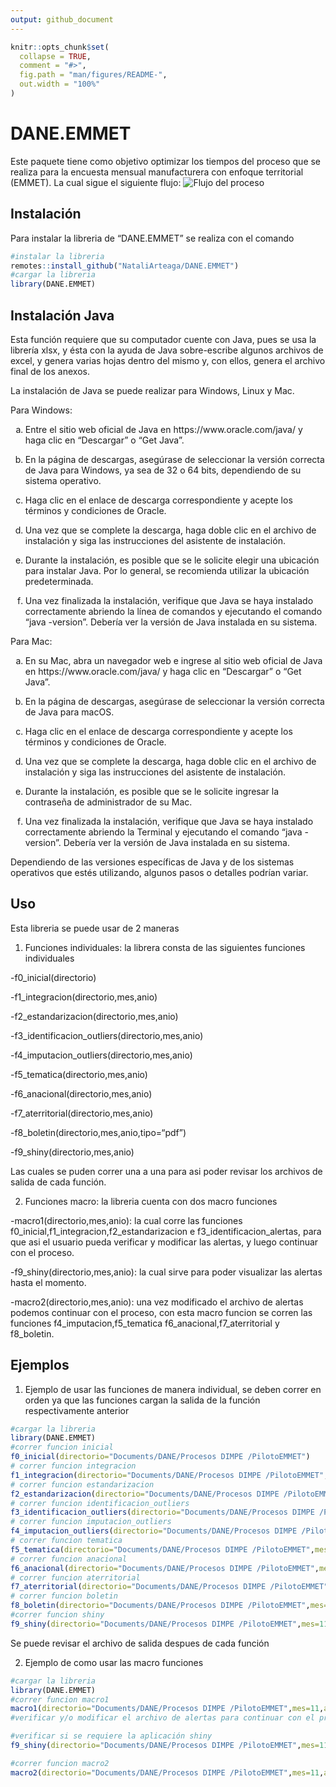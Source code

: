 ```yaml
---
output: github_document
---
```


<!-- README.md is generated from README.Rmd. Please edit that file -->

```r
knitr::opts_chunk$set(
  collapse = TRUE,
  comment = "#>",
  fig.path = "man/figures/README-",
  out.width = "100%"
)
```

# DANE.EMMET

<!-- badges: start -->
<!-- badges: end -->

Este paquete tiene como objetivo optimizar los tiempos del proceso que se realiza para la encuesta mensual manufacturera con enfoque territorial (EMMET). La cual sigue el siguiente flujo:
![Flujo del proceso](imagenes/flujo.jpeg)

## Instalación

Para instalar la libreria de "DANE.EMMET" se realiza con el comando
```r
#instalar la libreria
remotes::install_github("NataliArteaga/DANE.EMMET")
#cargar la libreria
library(DANE.EMMET)
```

## Instalación Java

Esta función requiere que su computador cuente con Java, pues se usa la librería xlsx, y ésta con la ayuda de Java sobre-escribe algunos archivos de excel, y genera varias hojas dentro del mismo y, con ellos, genera el archivo final de los anexos.

La instalación de Java se puede realizar para Windows, Linux y Mac.

  Para Windows:

  a. Entre el sitio web oficial de Java en https://www.oracle.com/java/ y haga clic en "Descargar" o "Get Java".

  b. En la página de descargas, asegúrase de seleccionar la versión correcta de Java para Windows, ya sea de 32 o 64 bits, dependiendo de su sistema operativo.

  c. Haga clic en el enlace de descarga correspondiente y acepte los términos y condiciones de Oracle.

  d. Una vez que se complete la descarga, haga doble clic en el archivo de instalación y siga las instrucciones del asistente de instalación.

  e. Durante la instalación, es posible que se le solicite elegir una ubicación para instalar Java. Por lo general, se recomienda utilizar la ubicación predeterminada.

  f. Una vez finalizada la instalación, verifique que Java se haya instalado correctamente abriendo la línea de comandos y ejecutando el comando "java -version". Debería ver la versión de Java instalada en su sistema.

  Para Mac:

  a. En su Mac, abra un navegador web e ingrese al sitio web oficial de Java en https://www.oracle.com/java/ y haga clic en "Descargar" o "Get Java".

  b. En la página de descargas, asegúrase de seleccionar la versión correcta de Java para macOS.

  c. Haga clic en el enlace de descarga correspondiente y acepte los términos y condiciones de Oracle.

  d. Una vez que se complete la descarga, haga doble clic en el archivo de instalación y siga las instrucciones del asistente de instalación.

  e. Durante la instalación, es posible que se le solicite ingresar la contraseña de administrador de su Mac.

  f. Una vez finalizada la instalación, verifique que Java se haya instalado correctamente abriendo la Terminal y ejecutando el comando "java -version". Debería ver la versión de Java instalada en su sistema.

Dependiendo de las versiones específicas de Java y de los sistemas operativos que estés utilizando, algunos pasos o detalles podrían variar.

## Uso

Esta libreria se puede usar de 2 maneras

1. Funciones individuales: la librera consta de las siguientes funciones individuales

-f0_inicial(directorio)

-f1_integracion(directorio,mes,anio)

-f2_estandarizacion(directorio,mes,anio)

-f3_identificacion_outliers(directorio,mes,anio)

-f4_imputacion_outliers(directorio,mes,anio)

-f5_tematica(directorio,mes,anio)

-f6_anacional(directorio,mes,anio)

-f7_aterritorial(directorio,mes,anio)

-f8_boletin(directorio,mes,anio,tipo="pdf")

-f9_shiny(directorio,mes,anio)

Las cuales se puden correr una a una para asi poder revisar los archivos de salida de cada función.

2. Funciones macro: la libreria cuenta con dos macro funciones

-macro1(directorio,mes,anio): la cual corre las funciones f0_inicial,f1_integracion,f2_estandarizacion e f3_identificacion_alertas, para que asi el usuario pueda verificar y modificar las alertas, y luego continuar con el proceso.

-f9_shiny(directorio,mes,anio): la cual sirve para poder visualizar las alertas hasta el momento.

-macro2(directorio,mes,anio): una vez modificado el archivo de alertas podemos continuar con el proceso, con esta macro funcion se corren las funciones f4_imputacion,f5_tematica f6_anacional,f7_aterritorial y f8_boletin.

## Ejemplos

1. Ejemplo de usar las funciones de manera individual, se deben correr en orden ya que las funciones cargan la salida de la función respectivamente anterior

```r
#cargar la libreria
library(DANE.EMMET)
#correr funcion inicial
f0_inicial(directorio="Documents/DANE/Procesos DIMPE /PilotoEMMET")
# correr funcion integracion
f1_integracion(directorio="Documents/DANE/Procesos DIMPE /PilotoEMMET",mes=11,anio=2022)
# correr funcion estandarizacion
f2_estandarizacion(directorio="Documents/DANE/Procesos DIMPE /PilotoEMMET",mes=11,anio=2022)
# correr funcion identificacion_outliers
f3_identificacion_outliers(directorio="Documents/DANE/Procesos DIMPE /PilotoEMMET",mes=11,anio=2022)
# correr funcion imputacion_outliers
f4_imputacion_outliers(directorio="Documents/DANE/Procesos DIMPE /PilotoEMMET",mes=11,anio=2022)
# correr funcion tematica
f5_tematica(directorio="Documents/DANE/Procesos DIMPE /PilotoEMMET",mes=11,anio=2022)
# correr funcion anacional
f6_anacional(directorio="Documents/DANE/Procesos DIMPE /PilotoEMMET",mes=11,anio=2022)
# correr funcion aterritorial
f7_aterritorial(directorio="Documents/DANE/Procesos DIMPE /PilotoEMMET",mes=11,anio=2022)
# correr funcion boletin
f8_boletin(directorio="Documents/DANE/Procesos DIMPE /PilotoEMMET",mes=11,anio=2022,tipo="word")
#correr funcion shiny
f9_shiny(directorio="Documents/DANE/Procesos DIMPE /PilotoEMMET",mes=11,anio=2022)


```

Se puede revisar el archivo de salida despues de cada función

2. Ejemplo de como usar las macro funciones

```r
#cargar la libreria
library(DANE.EMMET)
#correr funcion macro1
macro1(directorio="Documents/DANE/Procesos DIMPE /PilotoEMMET",mes=11,anio=2022)
#verificar y/o modificar el archivo de alertas para continuar con el proceso

#verificar si se requiere la aplicación shiny
f9_shiny(directorio="Documents/DANE/Procesos DIMPE /PilotoEMMET",mes=11,anio=2022)

#correr funcion macro2
macro2(directorio="Documents/DANE/Procesos DIMPE /PilotoEMMET",mes=11,anio=2022,tipo="pdf")
```

